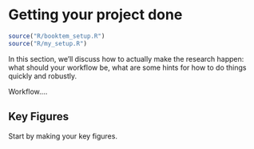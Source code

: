 # Getting your project done {#sec-project_management}

```r
source("R/booktem_setup.R")
source("R/my_setup.R")
```

In this section, we'll discuss how to actually make the research happen: what should your workflow be, what are some hints for how to do things quickly and robustly. 


Workflow....

## Key Figures

Start by making your key figures. 
